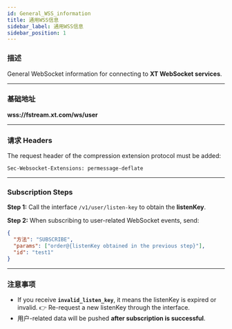 ```yaml
---
id: General_WSS_information
title: 通用WSS信息
sidebar_label: 通用WSS信息
sidebar_position: 1
---
```


### 描述

General WebSocket information for connecting to **XT WebSocket services**.

---

### 基础地址

**wss://fstream.xt.com/ws/user**

---

### 请求 Headers

The request header of the compression extension protocol must be added:

```http
Sec-Websocket-Extensions: permessage-deflate
```

---

### Subscription Steps

**Step 1:** Call the interface `/v1/user/listen-key` to obtain the **listenKey**.

**Step 2:** When subscribing to user-related WebSocket events, send:

```json
{
  "方法": "SUBSCRIBE",
  "params": ["order@{listenKey obtained in the previous step}"],
  "id": "test1"
}
```

---

### 注意事项

- If you receive **`invalid_listen_key`**, it means the listenKey is expired or invalid. 👉 Re-request a new listenKey through the interface.
- 用户-related data will be pushed **after subscription is successful**.
